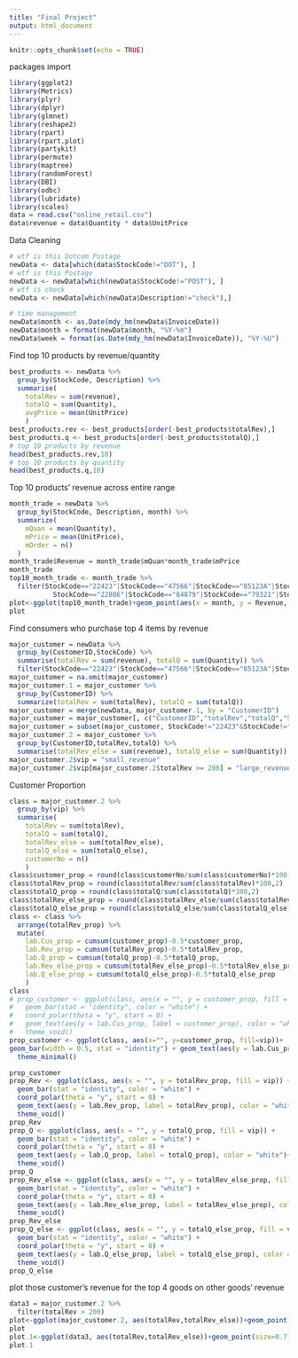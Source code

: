 ```yaml
---
title: "Final Project"
output: html_document
---
```


```r
knitr::opts_chunk$set(echo = TRUE)
```

packages import
```r
library(ggplot2)
library(Metrics)
library(plyr)
library(dplyr)
library(glmnet)
library(reshape2)
library(rpart)
library(rpart.plot)
library(partykit)
library(permute)
library(maptree)
library(randomForest)
library(DBI)
library(odbc)
library(lubridate)
library(scales)
data = read.csv("online_retail.csv")
data$revenue = data$Quantity * data$UnitPrice
```

Data Cleaning
```r
# wtf is this Dotcom Postage
newData <- data[which(data$StockCode!="DOT"), ]
# wtf is this Postage
newData <- newData[which(newData$StockCode!="POST"), ]
# wtf is check
newData <- newData[which(newData$Description!="check"),]
```

```r
# time management
newData$month <- as.Date(mdy_hm(newData$InvoiceDate))
newData$month = format(newData$month, "%Y-%m")
newData$week = format(as.Date(mdy_hm(newData$InvoiceDate)), "%Y-%U")
```

Find top 10 products by revenue/quantity
```r
best_products <- newData %>%
  group_by(StockCode, Description) %>%
  summarise(
    totalRev = sum(revenue),
    totalQ = sum(Quantity),
    avgPrice = mean(UnitPrice)
    )
best_products.rev <- best_products[order(-best_products$totalRev),]
best_products.q <- best_products[order(-best_products$totalQ),]
# top 10 products by revenue
head(best_products.rev,10)
# top 10 products by quantity
head(best_products.q,10)
```

Top 10 products' revenue across entire range
```r
month_trade = newData %>%
  group_by(StockCode, Description, month) %>%
  summarize(
    mQuan = mean(Quantity),
    mPrice = mean(UnitPrice),
    mOrder = n()
  )
month_trade$Revenue = month_trade$mQuan*month_trade$mPrice
month_trade
top10_month_trade <- month_trade %>%
  filter(StockCode=="22423"|StockCode=="47566"|StockCode=="85123A"|StockCode=="85099B"|StockCode=="23084"|
           StockCode=="22086"|StockCode=="84879"|StockCode=="79321"|StockCode=="23298"|StockCode=="22386")
plot<-ggplot(top10_month_trade)+geom_point(aes(x = month, y = Revenue, color=StockCode))
plot
```
Find consumers who purchase top 4 items by revenue
```r
major_customer = newData %>%
  group_by(CustomerID,StockCode) %>%
  summarise(totalRev = sum(revenue), totalQ = sum(Quantity)) %>%
  filter(StockCode=="22423"|StockCode=="47566"|StockCode=="85123A"|StockCode=="85099B")
major_customer = na.omit(major_customer)
major_customer.1 = major_customer %>%
  group_by(CustomerID) %>%
  summarize(totalRev = sum(totalRev), totalQ = sum(totalQ))
major_customer = merge(newData, major_customer.1, by = "CustomerID")
major_customer = major_customer[, c("CustomerID","totalRev","totalQ","StockCode","Description","Quantity","revenue")]
major_customer = subset(major_customer, StockCode!="22423"&StockCode!="47566"&StockCode!="85123A"&StockCode!="85099B")
major_customer.2 = major_customer %>%
  group_by(CustomerID,totalRev,totalQ) %>%
  summarise(totalRev_else = sum(revenue), totalQ_else = sum(Quantity))
major_customer.2$vip = "small_revenue"
major_customer.2$vip[major_customer.2$totalRev >= 200] = "large_revenue"
```

Customer Proportion
```r
class = major_customer.2 %>%
  group_by(vip) %>%
  summarise(
    totalRev = sum(totalRev),
    totalQ = sum(totalQ),
    totalRev_else = sum(totalRev_else),
    totalQ_else = sum(totalQ_else),
    customerNo = n()
    )
class$customer_prop = round(class$customerNo/sum(class$customerNo)*100,2)
class$totalRev_prop = round(class$totalRev/sum(class$totalRev)*100,2)
class$totalQ_prop = round(class$totalQ/sum(class$totalQ)*100,2)
class$totalRev_else_prop = round(class$totalRev_else/sum(class$totalRev_else)*100,2)
class$totalQ_else_prop = round(class$totalQ_else/sum(class$totalQ_else)*100,2)
class <- class %>%
  arrange(totalRev_prop) %>% 
  mutate(
    lab.Cus_prop = cumsum(customer_prop)-0.5*customer_prop,
    lab.Rev_prop = cumsum(totalRev_prop)-0.5*totalRev_prop,
    lab.Q_prop = cumsum(totalQ_prop)-0.5*totalQ_prop,
    lab.Rev_else_prop = cumsum(totalRev_else_prop)-0.5*totalRev_else_prop,
    lab.Q_else_prop = cumsum(totalQ_else_prop)-0.5*totalQ_else_prop
    )
class
# prop_customer <- ggplot(class, aes(x = "", y = customer_prop, fill = vip)) +
#   geom_bar(stat = "identity", color = "white") +
#   coord_polar(theta = "y", start = 0) +
#   geom_text(aes(y = lab.Cus_prop, label = customer_prop), color = "white")+
#   theme_void()
prop_customer <- ggplot(class, aes(x="", y=customer_prop, fill=vip))+
geom_bar(width = 0.5, stat = "identity") + geom_text(aes(y = lab.Cus_prop, label = customer_prop), color = "black")+ scale_fill_brewer(palette="Blues")+
  theme_minimal()

prop_customer
prop_Rev <- ggplot(class, aes(x = "", y = totalRev_prop, fill = vip)) +
  geom_bar(stat = "identity", color = "white") +
  coord_polar(theta = "y", start = 0) +
  geom_text(aes(y = lab.Rev_prop, label = totalRev_prop), color = "white")+
  theme_void()
prop_Rev
prop_Q <- ggplot(class, aes(x = "", y = totalQ_prop, fill = vip)) +
  geom_bar(stat = "identity", color = "white") +
  coord_polar(theta = "y", start = 0) +
  geom_text(aes(y = lab.Q_prop, label = totalQ_prop), color = "white")+
  theme_void()
prop_Q
prop_Rev_else <- ggplot(class, aes(x = "", y = totalRev_else_prop, fill = vip)) +
  geom_bar(stat = "identity", color = "white") +
  coord_polar(theta = "y", start = 0) +
  geom_text(aes(y = lab.Rev_else_prop, label = totalRev_else_prop), color = "white")+
  theme_void()
prop_Rev_else
prop_Q_else <- ggplot(class, aes(x = "", y = totalQ_else_prop, fill = vip)) +
  geom_bar(stat = "identity", color = "white") +
  coord_polar(theta = "y", start = 0) +
  geom_text(aes(y = lab.Q_else_prop, label = totalQ_else_prop), color = "white")+
  theme_void()
prop_Q_else
```
plot those customer's revenue for the top 4 goods on other goods' revenue
```r
data3 = major_customer.2 %>%
  filter(totalRev > 200)
plot<-ggplot(major_customer.2, aes(totalRev,totalRev_else))+geom_point(size=0.7) + geom_smooth(method='lm')
plot
plot.1<-ggplot(data3, aes(totalRev,totalRev_else))+geom_point(size=0.7) + geom_smooth(method='lm')
plot.1
```


